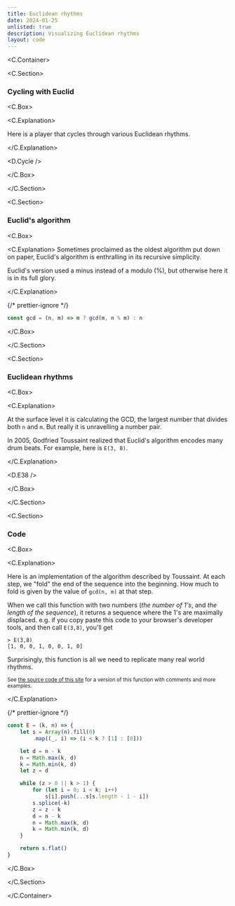 ```yaml
---
title: Euclidean rhythms
date: 2024-01-25
unlisted: true
description: Visualizing Euclidean rhythms
layout: code
---
```



<C.Container>

<C.Section>

### Cycling with Euclid

<C.Box>

<C.Explanation>

Here is a player that cycles through various Euclidean rhythms.

</C.Explanation>

<D.Cycle />

</C.Box>

</C.Section>


<C.Section>

### Euclid's algorithm

<C.Box>

<C.Explanation>
Sometimes proclaimed as the oldest algorithm put down on paper, Euclid's
algorithm is enthralling in its recursive simplicity.

Euclid's version used a minus instead of a modulo (%), but otherwise here it is
in its full glory.

</C.Explanation>

{/* prettier-ignore */}
```js
const gcd = (n, m) => m ? gcd(m, n % m) : n
```

</C.Box>

</C.Section>

<C.Section>

### Euclidean rhythms

<C.Box>

<C.Explanation>

At the surface level it is calculating the GCD, the largest number that divides
both `n` and `m`. But really it is unravelling a number pair.

In 2005, Godfried Toussaint realized that Euclid's algorithm encodes many drum
beats. For example, here is `E(3, 8)`.

</C.Explanation>

<D.E38 />

</C.Box>

</C.Section>

<C.Section>

### Code

<C.Box>

<C.Explanation>

Here is an implementation of the algorithm described by Toussaint. At each step,
we "fold" the end of the sequence into the beginning. How much to fold is given
by the value of `gcd(n, m)` at that step.

When we call this function with two numbers (_the number of 1's_, and _the
length of the sequence_), it returns a sequence where the 1's are maximally
displaced. e.g. if you copy paste this code to your browser's developer tools,
and then call `E(3,8)`, you'll get

```
> E(3,8)
[1, 0, 0, 1, 0, 0, 1, 0]
```

Surprisingly, this function is all we need to replicate many real world rhythms.

<small>

See [the source code of this
site](https://github.com/mnvr/mrmr.io/blob/main/pages/mj/euclid/er.js) for a
version of this function with comments and more examples.

</small>

</C.Explanation>

{/* prettier-ignore */}
```js
const E = (k, n) => {
    let s = Array(n).fill(0)
        .map((_, i) => (i < k ? [1] : [0]))

    let d = n - k
    n = Math.max(k, d)
    k = Math.min(k, d)
    let z = d

    while (z > 0 || k > 1) {
        for (let i = 0; i < k; i++)
            s[i].push(...s[s.length - 1 - i])
        s.splice(-k)
        z = z - k
        d = n - k
        n = Math.max(k, d)
        k = Math.min(k, d)
    }

    return s.flat()
}
```

</C.Box>

</C.Section>

</C.Container>
